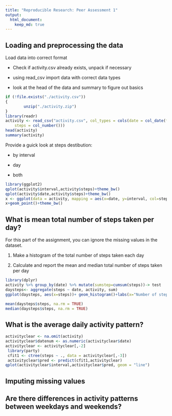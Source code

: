 ```yaml
---
title: "Reproducible Research: Peer Assessment 1"
output: 
  html_document:
    keep_md: true
---
```



## Loading and preprocessing the data
Load data into correct format

* Check if activity.csv already exists, unpack if necessary

* using read_csv import data with correct data types

* look at the head of the data and summary to figure out basics

```r
if (!file.exists("./activity.csv"))
{
        unzip("./activity.zip")
}
library(readr)
activity <- read_csv("activity.csv", col_types = cols(date = col_date(format = "%Y-%m-%d"), 
    steps = col_number()))
head(activity)
summary(activity)

```
Provide a guick look at steps destibution:

* by interval

* day

* both

```r
library(ggplot2)
qplot(activity$interval,activity$steps)+theme_bw()
qplot(activity$date,activity$steps)+theme_bw()
x <- ggplot(data = activity, mapping = aes(x=date, y=interval, col=steps))
x+geom_point()+theme_bw()
```

## What is mean total number of steps taken per day?

For this part of the assignment, you can ignore the missing values in the dataset.

1. Make a histogram of the total number of steps taken each day

2. Calculate and report the mean and median total number of steps taken per day
```r
library(dplyr)
activity %>% group_by(date) %>% mutate(sumstep=cumsum(steps))-> test
daysteps<- aggregate(steps ~ date, activity, sum)
ggplot(daysteps, aes(x=steps))+ geom_histogram()+labs(x="Number of steps per day", y="Count", title = "Total daily steps distribution")+geom_vline(aes(xintercept=mean(daysteps$steps, na.rm = TRUE), color="mean"), show.legend=TRUE, size=2)+geom_vline(aes(xintercept=median(daysteps$steps, na.rm = TRUE), color="median"), show.legend=TRUE)+scale_color_brewer(name="statistics", palette = "Dark2")+theme_bw()

mean(daysteps$steps, na.rm = TRUE)
median(daysteps$steps, na.rm = TRUE)
```


## What is the average daily activity pattern?

```r
activityclear <- na.omit(activity)
activityclear$datenum <- as.numeric(activityclear$date)
activityclear <- activityclear[,-2]
 library(party)
 cfit1 <- ctree(steps ~ ., data = activityclear[,-3])
 activityclear$pred <- predict(cfit1,activityclear)
qplot(activityclear$interval,activityclear$pred, geom = "line") 
```

## Imputing missing values



## Are there differences in activity patterns between weekdays and weekends?
